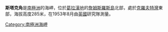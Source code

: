 {{coord|64|2|S|57|44|W|display=title}}

'''斯塔克角'''是[[南極洲|南極洲]]的海岬，位於[[葛拉漢地|葛拉漢地]]的[[詹姆斯羅斯島|詹姆斯羅斯島]]北部，處於[[克羅夫特灣|克羅夫特灣]]東部，海拔高度285米，在1953年8月由[[英國|英國]]研究隊測量。

{{DEFAULTSORT:Stark Point}}
[[Category:南極洲海岬|Category:南極洲海岬]]


{{JamesRossIsland-geo-stub}}